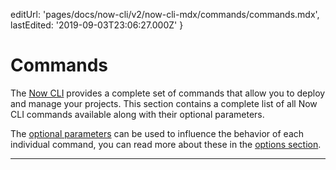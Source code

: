 

  editUrl: 'pages/docs/now-cli/v2/now-cli-mdx/commands/commands.mdx',
  lastEdited: '2019-09-03T23:06:27.000Z'
}

# Commands

The [Now CLI](/download) provides a complete set of commands that allow you to deploy and manage your projects. This section contains a complete list of all Now CLI commands available along with their optional parameters.

The [optional parameters](#options) can be used to influence the behavior of each individual command, you can read more about these in the [options section](#options).

<HR />

<Certs />
<Deploy />
<Dev />
<DNS />
<Domains />
<Help />
<Init />
<Inspect />
<List />
<Login />
<Logout />
<Logs />
<Remove />
<Secrets />
<Switch />
<Teams />
<Whoami />
